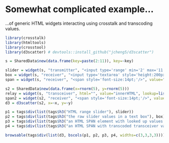 



# Somewhat complicated example...

...of generic HTML widgets interacting using crosstalk and transcoding values.

```r
library(crosstalk)
library(htmltools)
library(crosstool)
library(d3scatter) # devtools::install_github("jcheng5/d3scatter")

s = SharedData$new(data.frame(key=paste(2:11)), key=~key)

slider = widget(s, "transmitter", "<input type='range' min='2' max='11'/>", width=200)
box = widget(s, "receiver", "<input type='textarea' style='height:200px;font-size:14pt;'/>", height=400, width=400)
span = widget(s, "receiver", "<span style='font-size:14pt;'/>", value="innerText", width=200, lookup=letters[1:10])

s2 = SharedData$new(data.frame(x=rnorm(5), y=rnorm(5)))
relay = widget(s, "transceiver", html="", value="innerHTML", lookup=list(1:2, 2:5, 2, 3, 1:5, 4:5, 1, 2, 3, 4), relay=s2)
span2 = widget(s2, "receiver", "<span style='font-size:14pt;'/>", value="innerText")
d3 = d3scatter(s2, x=~x, y=~y)

p1 = tags$div(list(tags$h3("HTML range slider"), slider))
p2 = tags$div(list(tags$h3("the raw slider values in a text box"), box))
p3 = tags$div(list(tags$h3("an HTML SPAN element with looked up values from the slider:") , span))
p4 = tags$div(list(tags$h3("an HTML SPAN with transcoded transceiver values") , span2, relay))

browsable(tags$div(list(d3, bscols(p1, p2, p3, p4, widths=c(3,3,3,3)))))
```
